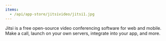 ```yaml
---
items:
  - /api/app-store/jitsivideo/jitsi1.jpg
---
```


Jitsi is a free open-source video conferencing software for web and mobile. Make a call, launch on your own servers, integrate into your app, and more.
